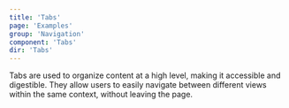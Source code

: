 ```yaml
---
title: 'Tabs'
page: 'Examples'
group: 'Navigation'
component: 'Tabs'
dir: 'Tabs'
---
```


Tabs are used to organize content at a high level, making it accessible and digestible. They allow users to easily navigate between different views within the same context, without leaving the page.
